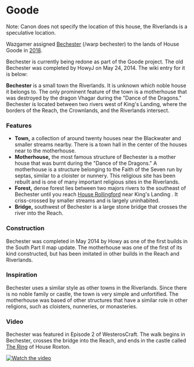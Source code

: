 
# Goode

<ProjectDetails
  floatRight
  region="Riverlands"
  house="House Goode"
  type="Keep"
  status="In Progress"
  warp="/warp goode"
  projectLead="Patrick_0901"
  dateStarted="July 25, 2021"
  dateCompleted="Invalid Date"
/>

Note: Canon does not specify the location of this house, the Riverlands is a speculative location.

Wazgamer assigned [Bechester](https://westeroscraft.com/wiki/riverlands/bechester) (/warp bechester) to the lands of House Goode in [2018](http://forum.westeroscraft.com/threads/discussion-of-re-organising-projects-for-list-of-projects-document.1186/post-5155).

Bechester is currently being redone as part of the Goode project. The old Bechester was completed by HowyJ on May 24, 2014. The wiki entry for it is below:

**Bechester** is a small town the Riverlands. It is unknown which noble house it belongs to. The only prominent feature of the town is a motherhouse that was destroyed by the dragon Vhagar during the "Dance of the Dragons." Bechester is located between two rivers west of King's Landing, where the borders of the Reach, the Crownlands, and the Riverlands intersect.

### Features

- **Town,** a collection of around twenty houses near the Blackwater and smaller streams nearby. There is a town hall in the center of the houses near to the motherhouse.
- **Motherhouse,** the most famous structure of Bechester is a mother house that was burnt during the "Dance of the Dragons." A motherhouse is a structure belonging to the Faith of the Seven run by septas, similar to a cloister or nunnery. This religious site has been rebuilt and is one of many important religious sites in the Riverlands.
- **Forest,** dense forest lies between two majors rivers to the southeast of Bechester until you reach [House Rollingford](https://westeroscraft.com/wiki/crownlands/rollingford) near King's Landing . It criss-crossed by smaller streams and is largely uninhabited.
- **Bridge,** southwest of Bechester is a large stone bridge that crosses the river into the Reach.

### Construction

Bechester was completed in May 2014 by Howy as one of the first builds in the South Part II map update. The motherhouse was one of the first of its kind constructed, but has been imitated in other builds in the Reach and Riverlands.

### Inspiration

Bechester uses a similar style as other towns in the Riverlands. Since there is no noble family or castle, the town is very simple and unfortified. The motherhouse was based of other structures that have a similar role in other religions, such as cloisters, nunneries, or monasteries.

### Video

Bechester was featured in Episode 2 of WesterosCraft. The walk begins in Bechester, crosses the bridge into the Reach, and ends in the castle called [The Ring](https://westeroscraft.com/wiki/reach/the-ring) of House Roxton.

[![Watch the video](https://img.youtube.com/vi/I2uSdlY2s1c/0.jpg)](https://www.youtube.com/embed/I2uSdlY2s1c)
